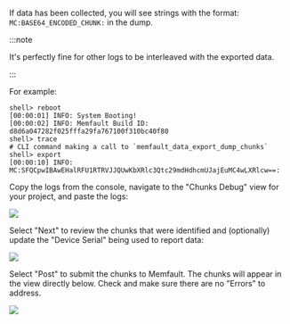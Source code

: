 If data has been collected, you will see strings with the format:
`MC:BASE64_ENCODED_CHUNK:` in the dump.

:::note

It's perfectly fine for other logs to be interleaved with the exported data.

:::

For example:

```
shell> reboot
[00:00:01] INFO: System Booting!
[00:00:02] INFO: Memfault Build ID: d8d6a047282f025fffa29fa767100f310bc40f80
shell> trace
# CLI command making a call to `memfault_data_export_dump_chunks`
shell> export
[00:00:10] INFO: MC:SFQCpwIBAwEHalRFU1RTRVJJQUwKbXRlc3Qtc29mdHdhcmUJajEuMC4wLXRlcw==:
```

Copy the logs from the console, navigate to the "Chunks Debug" view for your
project, and paste the logs:

![](/binary-assets/embedded/copy-paste-chunks-ui.png)

Select "Next" to review the chunks that were identified and (optionally) update
the "Device Serial" being used to report data:

![](/binary-assets/embedded/post-chunks-ui.png)

Select "Post" to submit the chunks to Memfault. The chunks will appear in the
view directly below. Check and make sure there are no "Errors" to address.

![](/binary-assets/embedded/chunks-debug-view.png)
